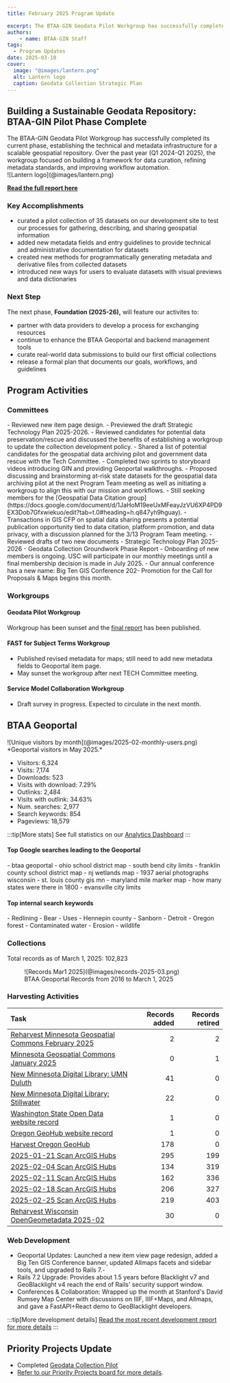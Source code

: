 ```yaml
---
title: February 2025 Program Update

excerpt: The BTAA-GIN Geodata Pilot Workgroup has successfully completed its current phase, establishing the technical and metadata infrastructure for a scalable geospatial repository.
authors:
    - name: BTAA-GIN Staff
tags:
  - Program Updates
date: 2025-03-10
cover:
  image: "@images/lantern.png"
  alt: Lantern logo
  caption: Geodata Collection Strategic Plan
---
```


<div class="monthly-highlight">

## Building a Sustainable Geodata Repository: BTAA-GIN Pilot Phase Complete

<TwoThirdsLayout>
  <div slot="left">
The BTAA-GIN Geodata Pilot Workgroup has successfully completed its current phase, establishing the technical and metadata infrastructure for a scalable geospatial repository. Over the past year (Q1 2024-Q1 2025), the workgroup focused on building a framework for data curation, refining metadata standards, and improving workflow automation.
  </div>

  <div slot="right">
![Lantern logo](@images/lantern.png)
  </div>
</TwoThirdsLayout>




[**Read the full report here**](/library/geodata-collection-goundwork-report/)

### Key Accomplishments

* curated a pilot collection of 35 datasets on our development site to test our processes for gathering, describing, and sharing geospatial information
* added new metadata fields and entry guidelines to provide technical and administrative documentation for datasets
* created new methods for programmatically generating metadata and derivative files from collected datasets
* introduced new ways for users to evaluate datasets with visual previews and data dictionaries

### Next Step

The next phase, **Foundation (2025-26),** will feature our activites to:

* partner with data providers to develop a process for exchanging resources
* continue to enhance the BTAA Geoportal and backend management tools
* curate real-world data submissions to build our first official collections
* release a formal plan that documents our goals, workflows, and guidelines

</div>

## Program Activities

### Committees

<CardGrid>
  <Card title="TECHnology">
    - Reviewed new item page design.
    - Previewed the draft Strategic Technology Plan 2025-2026.
    - Reviewed candidates for potential data preservation/rescue and discussed the benefits of establishing a workgroup to update the collection development policy.
  </Card>

  <Card title="Community Engagement">
    - Shared a list of potential candidates for the geospatial data archiving pilot and government data rescue with the Tech Committee.
    - Completed two sprints to storyboard videos introducing GIN and providing Geoportal walkthroughs.
  </Card>

  <Card title="Knowledge">
    - Proposed discussing and brainstorming at-risk state datasets for the geospatial data archiving pilot at the next Program Team meeting as well as initiating a workgroup to align this with our mission and workflows.
    - Still seeking members for the [Geospatial Data Citation group](https://docs.google.com/document/d/1JaHoM19eeUxMFeayJzVU6XP4PD9EX3Dob7Gfxwiekuo/edit?tab=t.0#heading=h.q847yh9hguay).
    - Transactions in GIS CFP on spatial data sharing presents a potential publication opportunity tied to data citation, platform promotion, and data privacy, with a discussion planned for the 3/13 Program Team meeting.
  </Card>

  <Card title="Coordination">
    - Reviewed drafts of two new documents
    - Strategic Technology Plan 2025-2026
    - Geodata Collection Groundwork Phase Report
    - Onboarding of new members is ongoing. USC will participate in our monthly meetings until a final membership decision is made in July 2025.
    - Our annual conference has a new name: Big Ten GIS Conference 202- Promotion for the Call for Proposals & Maps begins this month.
  </Card>
</CardGrid>

### Workgroups

<Card>

#### Geodata Pilot Workgroup

Workgroup has been sunset and the [final report](https://gin.btaa.org/library/geodata-collection-goundwork-report/) has been published.

#### FAST for Subject Terms Workgroup

* Published revised metadata for maps; still need to add new metadata fields to Geoportal item page.  
* May sunset the workgroup after next TECH Committee meeting.

#### Service Model Collaboration Workgroup

* Draft survey in progress. Expected to circulate in the next month.

</Card>



## BTAA Geoportal 

<TwoThirdsLayout>
<div slot="left">
![Unique visitors by month](@images/2025-02-monthly-users.png)
*Geoportal visitors in May 2025.*
</div>
<div slot="right">
<div class="compact-list">

* Visitors: 6,324  
* Visits: 7,174   
* Downloads: 523  
* Visits with download: 7.29% 
* Outlinks: 2,484  
* Visits with outlink: 34.63%  
* Num. searches: 2,977  
* Search keywords: 854  
* Pageviews: 18,579

</div>
</div>
</TwoThirdsLayout>



:::tip[More stats]
See full statistics on our [Analytics Dashboard](https://tableau.umn.edu/t/UL/views/BTAAGeoportalusageMatomo/Monthlycharts?%3Aembed=y&%3AisGuestRedirectFromVizportal=y)
:::

#### Top Google searches leading to the Geoportal
<ChipList class="not-content">
	- btaa geoportal  
	- ohio school district map  
	- south bend city limits  
	- franklin county school district map  
	- nj wetlands map  
	- 1937 aerial photographs wisconsin  
	- st. louis county gis mn  
	- maryland mile marker map  
	- how many states were there in 1800  
	- evansville city limits
</ChipList>

#### Top internal search keywords
<ChipList class="not-content">
	- Redlining  
	- Bear  
	- Uses  
	- Hennepin county  
	- Sanborn  
	- Detroit  
	- Oregon forest  
	- Contaminated water  
	- Erosion  
	- wildlife

</ChipList>


### Collections

<p class="records-total">Total records as of March 1, 2025: 102,823</p>

<figure markdown="span">
  ![Records Mar1 2025](@images/records-2025-03.png)
  <figcaption>BTAA Geoportal Records from 2016 to 
March 1, 2025</figcaption>
</figure>


### Harvesting Activities

| Task | Records added | Records retired |
| :---- | -----: | -----: |
| [Reharvest Minnesota Geospatial Commons February 2025](https://github.com/geobtaa/metadata/issues/789) | 2 | 2 |
| [Minnesota Geospatial Commons January 2025](https://github.com/geobtaa/metadata/issues/720) | 0 | 1 |
| [New Minnesota Digital Library: UMN Duluth](https://github.com/geobtaa/metadata/issues/792) | 41 | 0 |
| [New Minnesota Digital Library: Stillwater](https://github.com/geobtaa/metadata/issues/791) | 22 | 0 |
| [Washington State Open Data website record](https://github.com/geobtaa/metadata/issues/803) | 1 | 0 |
| [Oregon GeoHub website record](https://github.com/geobtaa/metadata/issues/804) | 1 | 0 |
| [Harvest Oregon GeoHub](https://github.com/geobtaa/metadata/issues/806) | 178 | 0 |
| [2025-01-21 Scan ArcGIS Hubs](https://github.com/geobtaa/metadata/issues/766) | 295 | 199 |
| [2025-02-04 Scan ArcGIS Hubs](https://github.com/geobtaa/metadata/issues/785) | 134 | 319 |
| [2025-02-11 Scan ArcGIS Hubs](https://github.com/geobtaa/metadata/issues/793) | 162 | 336 |
| [2025-02-18 Scan ArcGIS Hubs](https://github.com/geobtaa/metadata/issues/801) | 206 | 327 |
| [2025-02-25 Scan ArcGIS Hubs](https://github.com/geobtaa/metadata/issues/811) | 219 | 403 |
| [Reharvest Wisconsin OpenGeometadata 2025-02](https://github.com/geobtaa/metadata/issues/788) | 30 | 0 |

### Web Development

* Geoportal Updates: Launched a new item view page redesign, added a Big Ten GIS Conference banner, updated Allmaps facets and sidebar tools, and upgraded to Rails 7.-  
* Rails 7.2 Upgrade: Provides about 1.5 years before Blacklight v7 and GeoBlacklight v4 reach the end of Rails' security support window.  
* Conferences & Collaboration: Wrapped up the month at Stanford's David Rumsey Map Center with discussions on IIIF, IIIF+Maps, and Allmaps, and gave a FastAPI+React demo to GeoBlacklight developers.

:::tip[More development details]
[Read the most recent development report for more details](https://docs.google.com/document/d/19sSRPXlRzI-dF-fMAbF44S1NBFgVYX23F-gS6-Ikuqc/edit?usp=sharing)
:::


## Priority Projects Update

* Completed [Geodata Collection Pilot](https://github.com/geobtaa/.github/issues/71)   
* [Refer to our Priority Projects board for more details](https://github.com/orgs/geobtaa/projects/22/views/6).



